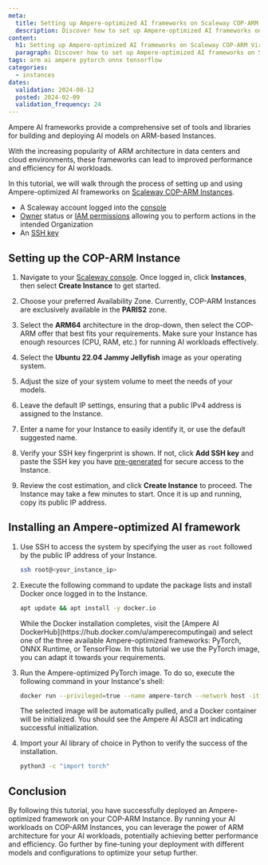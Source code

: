 ```yaml
---
meta:
  title: Setting up Ampere-optimized AI frameworks on Scaleway COP-ARM Instances
  description: Discover how to set up Ampere-optimized AI frameworks on Scaleway COP-ARM Instances.
content:
  h1: Setting up Ampere-optimized AI frameworks on Scaleway COP-ARM Virtual Instances
  paragraph: Discover how to set up Ampere-optimized AI frameworks on Scaleway COP-ARM Instances.
tags: arm ai ampere pytorch onnx tensorflow
categories:
  - instances
dates:
  validation: 2024-08-12
  posted: 2024-02-09
  validation_frequency: 24
---
```


Ampere AI frameworks provide a comprehensive set of tools and libraries for building and deploying AI models on ARM-based Instances.

With the increasing popularity of ARM architecture in data centers and cloud environments, these frameworks can lead to improved performance and efficiency for AI workloads.

In this tutorial, we will walk through the process of setting up and using Ampere-optimized AI frameworks on [Scaleway COP-ARM Instances](https://www.scaleway.com/en/cost-optimized-instances-based-on-arm/).

<Macro id="requirements" />

- A Scaleway account logged into the [console](https://console.scaleway.com)
- [Owner](/identity-and-access-management/iam/concepts/#owner) status or [IAM permissions](/identity-and-access-management/iam/concepts/#permission) allowing you to perform actions in the intended Organization
- An [SSH key](/identity-and-access-management/organizations-and-projects/how-to/create-ssh-key/)

## Setting up the COP-ARM Instance

1. Navigate to your [Scaleway console](https://console.scaleway.com/). Once logged in, click **Instances**, then select **Create Instance** to get started.
2. Choose your preferred Availability Zone.
    <Message type="note">
      Currently, COP-ARM Instances are exclusively available in the **PARIS2** zone.
    </Message>

3. Select the **ARM64** architecture in the drop-down, then select the COP-ARM offer that best fits your requirements.
    <Message type="tip">
        Make sure your Instance has enough resources (CPU, RAM, etc.) for running AI workloads effectively.
    </Message>
4. Select the **Ubuntu 22.04 Jammy Jellyfish** image as your operating system.
5. Adjust the size of your system volume to meet the needs of your models.
6. Leave the default IP settings, ensuring that a public IPv4 address is assigned to the Instance.
7. Enter a name for your Instance to easily identify it, or use the default suggested name.
8. Verify your SSH key fingerprint is shown. If not, click **Add SSH key** and paste the SSH key you have [pre-generated](/identity-and-access-management/organizations-and-projects/how-to/create-ssh-key/) for secure access to the Instance.
9. Review the cost estimation, and click **Create Instance** to proceed. The Instance may take a few minutes to start. Once it is up and running, copy its public IP address.

## Installing an Ampere-optimized AI framework

1. Use SSH to access the system by specifying the user as `root` followed by the public IP address of your Instance.
    ```bash
    ssh root@<your_instance_ip>
    ```
2. Execute the following command to update the package lists and install Docker once logged in to the Instance.
    ```bash
    apt update && apt install -y docker.io
    ```
    <Message type="tip">
      While the Docker installation completes, visit the [Ampere AI DockerHub](https://hub.docker.com/u/amperecomputingai) and select one of the three available Ampere-optimized frameworks: PyTorch, ONNX Runtime, or TensorFlow.
      In this tutorial we use the PyTorch image, you can adapt it towards your requirements.
    </Message>

3. Run the Ampere-optimized PyTorch image. To do so, execute the following command in your Instance's shell:
    ```bash
    docker run --privileged=true --name ampere-torch --network host -it amperecomputingai/pytorch:latest
    ```
    The selected image will be automatically pulled, and a Docker container will be initialized. You should see the Ampere AI ASCII art indicating successful initialization.
    <Lightbox src="scaleway-ampere-ai-pytorch.webp" alt="" size="large" />
4. Import your AI library of choice in Python to verify the success of the installation.
    ```bash
    python3 -c "import torch"
    ```

## Conclusion

By following this tutorial, you have successfully deployed an Ampere-optimized framework on your COP-ARM Instance. By running your AI workloads on COP-ARM Instances, you can leverage the power of ARM architecture for your AI workloads, potentially achieving better performance and efficiency. Go further by fine-tuning your deployment with different models and configurations to optimize your setup further.